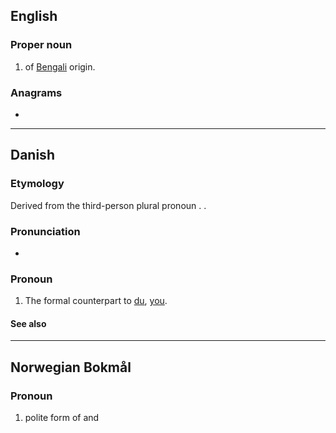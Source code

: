 {{also|Appendix:Variations of "de"}}
==English==

===Proper noun===
{{en-proper noun}}

# {{surname|en|from=India|dot=}} of [[Bengali]] origin.

===Anagrams===
* {{anagrams|en|a=de|-ed|-èd|E.D.|ED|Ed|Ed.|ed|ed-|ed.}}

----

==Danish==

===Etymology===
Derived from the third-person plural pronoun {{m|da|de}}. {{calque|da|de|Sie}}.

===Pronunciation===
* {{IPA|da|[d̥i]}}

===Pronoun===
{{head|da|pronoun|second-person singular nominative||accusative|Dem|genitive|Deres}}

# {{lb|da|personal|formal}} The formal counterpart to [[du#Danish|du]], [[you#English|you]].

====See also====
{{Danish personal pronouns}}

----

==Norwegian Bokmål==

===Pronoun===
{{head|nb|pronoun}}

# {{lb|nb|rare}} polite form of {{l|nb|du}} and {{l|nb|dere}}